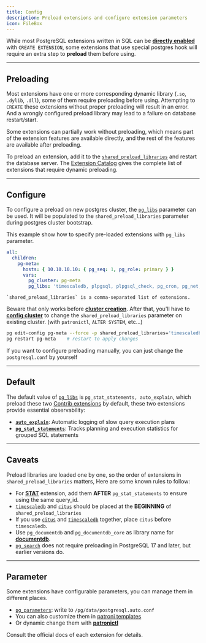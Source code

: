 ```yaml
---
title: Config
description: Preload extensions and configure extension parameters
icon: FileBox
---
```



While most PostgreSQL extensions written in SQL can be [**directly enabled**](/ext/usage/create) with `CREATE EXTENSION`, some extensions that use special postgres hook will require an extra step to **preload** them before using.



------

## Preloading


Most extensions have one or more corresponding dynamic library (`.so`, `.dylib`, `.dll`), some of them require preloading before using.
Attempting to `CREATE` these extensions without proper preloading will result in an error. 
And a wrongly configured preload library may lead to a failure on database restart/start.

Some extensions can partially work without preloading, which means part of the extension features are available directly, and the rest of the features are available after preloading.

To preload an extension, add it to the [`shared_preload_libraries`](https://www.postgresql.org/docs/current/runtime-config-client.html#Rshared_preload_libraries) and restart the database server.
The [Extension Catalog](/ext/list/attr#need-loading) gives the complete list of extensions that require dynamic preloading.



------

## Configure

To configure a preload on new postgres cluster, the  [`pg_libs`](/docs/pgsql/param#pg_libs) parameter can be used.
It will be populated to the `shared_preload_libraries` parameter during postgres cluster bootstrap.

<Callout title="Example: Setup Supabase Extension Preloading">

This example show how to specify pre-loaded extensions with `pg_libs` parameter.

```yaml
all:
  children:
    pg-meta:
      hosts: { 10.10.10.10: { pg_seq: 1, pg_role: primary } }
      vars:
        pg_cluster: pg-meta
        pg_libs: 'timescaledb, plpgsql, plpgsql_check, pg_cron, pg_net, pg_stat_statements, auto_explain, pg_tle, plan_filter'
```

    `shared_preload_libraries` is a comma-separated list of extensions.

</Callout>


Beware that only works before [**cluster creation**](/docs/pgsql/admin#create-cluster). After that,
you'll have to [**config cluster**](/docs/pgsql/admin#config-cluster) to change the `shared_preload_libraries` parameter on existing cluster. (with `patronictl`, `ALTER SYSTEM`, etc...)

```bash title="add timescaledb to shared_preload_libraries"
pg edit-config pg-meta --force -p shared_preload_libraries='timescaledb, pg_stat_statements, auto_explain'
pg restart pg-meta    # restart to apply changes
````

If you want to configure preloading manually, you can just change the `postgresql.conf` by yourself



--------

## Default

The default value of [`pg_libs`](/docs/pgsql/param#pg_libs) is `pg_stat_statements, auto_explain`,
which preload these two [Contrib extensions](/ext/list/repo#contrib) by default, these two extensions provide essential observability:

- [**`auto_explain`**](/e/auto_explain): Automatic logging of slow query execution plans
- [**`pg_stat_statements`**](/e/pg_stat_statements): Tracks planning and execution statistics for grouped SQL statements


--------

## Caveats

Preload libraries are loaded one by one, so the order of extensions in `shared_preload_libraries` matters,
Here are some known rules to follow:

- For [**STAT**](/ext/cate/stat) extension, add them **AFTER** `pg_stat_statements` to ensure using the same query_id.
- [`timescaledb`](/e/timescaledb) and [`citus`](/e/citus) should be placed at the **BEGINNING** of `shared_preload_libraries`
- If you use [`citus`](/e/citus) and [`timescaledb`](/e/timescaledb) together, place `citus` before `timescaledb`.
- Use `pg_documentdb` and `pg_documentdb_core` as library name for [**documentdb**](/e/documentdb).
- [`pg_search`](/e/pg_search) does not require preloading in PostgreSQL 17 and later, but earlier versions do.

-------

## Parameter

Some extensions have configurable parameters, you can manage them in different places.

- [`pg_parameters`](/docs/pgsql/param#pg_parameters): write to `/pg/data/postgresql.auto.conf`
- You can also customize them in [patroni templates](https://github.com/pgsty/pigsty/blob/main/roles/pgsql/templates/oltp.yml#L404)
- Or dynamic change them with [**patronictl**](/docs/pgsql/admin#config-cluster)

Consult the official docs of each extension for details.